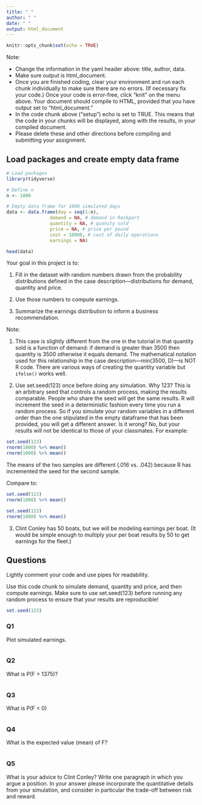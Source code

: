```yaml
---
title: " "
author: " "
date: " "
output: html_document
---
```


```r
knitr::opts_chunk$set(echo = TRUE)
```

Note:  

- Change the information in the yaml header above:  title, author, data.
- Make sure output is html_document.
- Once you are finished coding, clear your environment and run each chunk individually to make sure there are no errors.  (If necessary fix your code.) Once your code is error-free, click "knit" on the menu above. Your document should compile to HTML, provided that you have output set to "html_document."
- In the code chunk above ("setup") echo is set to TRUE.  This means that the code in your chunks will be displayed, along with the results, in your compiled document.
- Please delete these and other directions before compiling and submitting your assignment.

## Load packages and create empty data frame

```r
# Load packages
library(tidyverse) 

# Define n
n <- 1000

# Empty data frame for 1000 simulated days
data <- data.frame(day = seq(1:n),
                demand = NA, # demand in Rockport
                quantity = NA, # quanity sold
                price = NA, # price per pound
                cost = 10000, # cost of daily operations
                earnings = NA)

head(data)

```

Your goal in this project is to:

1. Fill in the dataset with random numbers drawn from the probability distributions defined in the case description---distributions for demand, quantity and price.

2. Use those numbers to compute earnings.

3. Summarize the earnings distribution to inform a business recommendation.

Note:  

1. This case is slightly different from the one in the tutorial in that quantity sold is a function of demand: if demand is greater than 3500 then quantity is 3500 otherwise it equals demand.  The mathematical notation used for this relationship in the case description---min(3500, D)---is NOT R code. There are various ways of creating the quantity variable but `ifelse()` works well.

2. Use set.seed(123) once before doing any simulation.  Why 123?  This is an arbitrary seed that controls a random process, making the results comparable.  People who share the seed will get the same results. R will increment the seed in a deterministic fashion every time you run a random process.  So if you simulate your random variables in a different order than the one stipulated in the empty dataframe that has been provided, you will get a different answer.  Is it wrong?  No, but your results will not be identical to those of your classmates.  For example:

```r
set.seed(123)
rnorm(1000) %>% mean()
rnorm(1000) %>% mean()

```

The means of the two samples are different (.016 vs. .042) because R has incremented the seed for the second sample. 

Compare to:


```r
set.seed(123)
rnorm(1000) %>% mean()

set.seed(123)
rnorm(1000) %>% mean()

```

3. Clint Conley has 50 boats, but we will be modeling earnings per boat.  (It would be simple enough to multiply your per boat results by 50 to get earnings for the fleet.)

## Questions

Lightly comment your code and use pipes for readability.

Use this code chunk to simulate demand, quantity and price, and then compute earnings. Make sure to use set.seed(123) before running any random process to ensure that your results are reproducible!

```r
set.seed(123)

```


### Q1

Plot simulated earnings.

```r

```

### Q2

What is P(F > 1375)?

```r

```

### Q3

What is P(F < 0)

```r

```

### Q4

What is the expected value (mean) of F?

```r

```


### Q5

What is your advice to Clint Conley?  Write one paragraph in which you argue a position. In your answer please incorporate the quantitative details from your simulation, and consider in particular the trade-off between risk and reward.